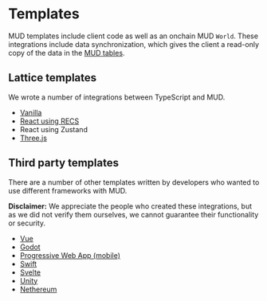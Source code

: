 # Templates

MUD templates include client code as well as an onchain MUD `World`.
These integrations include data synchronization, which gives the client a read-only copy of the data in the [MUD tables](/store/tables).

## Lattice templates

We wrote a number of integrations between TypeScript and MUD.

- [Vanilla](/templates/typescript/vanilla)
- [React using RECS](/templates/typescript/react-ecs)
- React using Zustand
- [Three.js](/templates/typescript/threejs)

## Third party templates

There are a number of other templates written by developers who wanted to use different frameworks with MUD.

**Disclaimer:** We appreciate the people who created these integrations, but as we did not verify them ourselves, we cannot guarantee their functionality or security.

- [Vue](/templates/typescript/vue)
- [Godot](/templates/godot)
- [Progressive Web App (mobile)](/templates/pwa)
- [Swift](/templates/swift)
- [Svelte](/templates/svelte)
- [Unity](/templates/unity)
- [Nethereum](/templates/nethereum)
